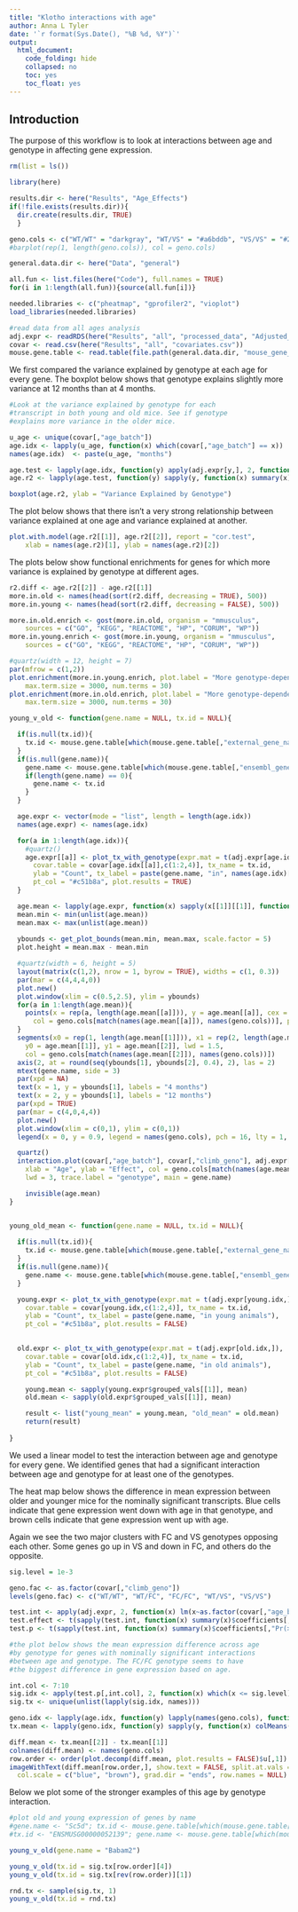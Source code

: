 ```yaml
---
title: "Klotho interactions with age"
author: Anna L Tyler
date: '`r format(Sys.Date(), "%B %d, %Y")`'
output:
  html_document:
    code_folding: hide
    collapsed: no
    toc: yes
    toc_float: yes
---
```



## Introduction

The purpose of this workflow is to look at interactions between
age and genotype in affecting gene expression.

```r
rm(list = ls())

library(here)

results.dir <- here("Results", "Age_Effects")
if(!file.exists(results.dir)){
  dir.create(results.dir, TRUE)
  }

geno.cols <- c("WT/WT" = "darkgray", "WT/VS" = "#a6bddb", "VS/VS" = "#2b8cbe", "WT/FC" = "#a1d99b", "FC/FC" = "#31a354")
#barplot(rep(1, length(geno.cols)), col = geno.cols)

general.data.dir <- here("Data", "general")
```


```r
all.fun <- list.files(here("Code"), full.names = TRUE)
for(i in 1:length(all.fun)){source(all.fun[i])}
```


```r
needed.libraries <- c("pheatmap", "gprofiler2", "vioplot")
load_libraries(needed.libraries)
```

```r
#read data from all ages analysis
adj.expr <- readRDS(here("Results", "all", "processed_data", "Adjusted_gene_Expression_for_climb_geno_test.RDS"))
covar <- read.csv(here("Results", "all", "covariates.csv"))
mouse.gene.table <- read.table(file.path(general.data.dir, "mouse_gene_info.txt"), sep = "\t", header = TRUE)
```

We first compared the variance explained by genotype
at each age for every gene. The boxplot below shows
that genotype explains slightly more variance at 12
months than at 4 months.

```r
#Look at the variance explained by genotype for each
#transcript in both young and old mice. See if genotype
#explains more variance in the older mice.

u_age <- unique(covar[,"age_batch"])
age.idx <- lapply(u_age, function(x) which(covar[,"age_batch"] == x))
names(age.idx)  <- paste(u_age, "months")

age.test <- lapply(age.idx, function(y) apply(adj.expr[y,], 2, function(x) lm(x~as.factor(covar[y,"climb_geno"]))))
age.r2 <- lapply(age.test, function(y) sapply(y, function(x) summary(x)$adj.r.squared))

boxplot(age.r2, ylab = "Variance Explained by Genotype")
```

The plot below shows that there isn't a very strong relationship
between variance explained at one age and variance explained at
another.

```r
plot.with.model(age.r2[[1]], age.r2[[2]], report = "cor.test",
    xlab = names(age.r2)[1], ylab = names(age.r2)[2])
```

The plots below show functional enrichments for genes for 
which more variance is explained by genotype at different
ages.

```r

r2.diff <- age.r2[[2]] - age.r2[[1]]
more.in.old <- names(head(sort(r2.diff, decreasing = TRUE), 500))
more.in.young <- names(head(sort(r2.diff, decreasing = FALSE), 500))

more.in.old.enrich <- gost(more.in.old, organism = "mmusculus", 
	sources = c("GO", "KEGG", "REACTOME", "HP", "CORUM", "WP"))
more.in.young.enrich <- gost(more.in.young, organism = "mmusculus", 
	sources = c("GO", "KEGG", "REACTOME", "HP", "CORUM", "WP"))

#quartz(width = 12, height = 7)
par(mfrow = c(1,2))
plot.enrichment(more.in.young.enrich, plot.label = "More genotype-dependent in young mice", 	
	max.term.size = 3000, num.terms = 30)
plot.enrichment(more.in.old.enrich, plot.label = "More genotype-dependent in old mice", 	
	max.term.size = 3000, num.terms = 30)
```

```r


young_v_old <- function(gene.name = NULL, tx.id = NULL){

  if(is.null(tx.id)){
    tx.id <- mouse.gene.table[which(mouse.gene.table[,"external_gene_name"] == gene.name),"ensembl_gene_id"]
  }
  if(is.null(gene.name)){
    gene.name <- mouse.gene.table[which(mouse.gene.table[,"ensembl_gene_id"] == tx.id),"external_gene_name"]
    if(length(gene.name) == 0){
      gene.name <- tx.id
    }
  }

  age.expr <- vector(mode = "list", length = length(age.idx))
  names(age.expr) <- names(age.idx)

  for(a in 1:length(age.idx)){
    #quartz()
    age.expr[[a]] <- plot_tx_with_genotype(expr.mat = t(adj.expr[age.idx[[a]],]), 
      covar.table = covar[age.idx[[a]],c(1:2,4)], tx_name = tx.id, 
      ylab = "Count", tx_label = paste(gene.name, "in", names(age.idx)[a], "animals"), 
      pt_col = "#c51b8a", plot.results = TRUE)
  }

  age.mean <- lapply(age.expr, function(x) sapply(x[[1]][[1]], function(y) mean(y)))
  mean.min <- min(unlist(age.mean))
  mean.max <- max(unlist(age.mean))
  
  ybounds <- get_plot_bounds(mean.min, mean.max, scale.factor = 5)
  plot.height = mean.max - mean.min

  #quartz(width = 6, height = 5)
  layout(matrix(c(1,2), nrow = 1, byrow = TRUE), widths = c(1, 0.3))
  par(mar = c(4,4,4,0))
  plot.new()
  plot.window(xlim = c(0.5,2.5), ylim = ybounds)
  for(a in 1:length(age.mean)){
    points(x = rep(a, length(age.mean[[a]])), y = age.mean[[a]], cex = 1.5,
      col = geno.cols[match(names(age.mean[[a]]), names(geno.cols))], pch = 16)
  }
  segments(x0 = rep(1, length(age.mean[[1]])), x1 = rep(2, length(age.mean[[1]])),
    y0 = age.mean[[1]], y1 = age.mean[[2]], lwd = 1.5,
    col = geno.cols[match(names(age.mean[[2]]), names(geno.cols))])
  axis(2, at = round(seq(ybounds[1], ybounds[2], 0.4), 2), las = 2)
  mtext(gene.name, side = 3)
  par(xpd = NA)
  text(x = 1, y = ybounds[1], labels = "4 months")
  text(x = 2, y = ybounds[1], labels = "12 months")
  par(xpd = TRUE)
  par(mar = c(4,0,4,4))
  plot.new()
  plot.window(xlim = c(0,1), ylim = c(0,1))
  legend(x = 0, y = 0.9, legend = names(geno.cols), pch = 16, lty = 1, col = geno.cols)

  quartz()
  interaction.plot(covar[,"age_batch"], covar[,"climb_geno"], adj.expr[,tx.id],
    xlab = "Age", ylab = "Effect", col = geno.cols[match(names(age.mean[[1]]), names(geno.cols))], 
    lwd = 3, trace.label = "genotype", main = gene.name)

    invisible(age.mean)
}


young_old_mean <- function(gene.name = NULL, tx.id = NULL){
  
  if(is.null(tx.id)){
    tx.id <- mouse.gene.table[which(mouse.gene.table[,"external_gene_name"] == gene.name),"ensembl_gene_id"]
  }
  if(is.null(gene.name)){
    gene.name <- mouse.gene.table[which(mouse.gene.table[,"ensembl_gene_id"] == tx.id),"external_gene_name"]
  }

  young.expr <- plot_tx_with_genotype(expr.mat = t(adj.expr[young.idx,]), 
    covar.table = covar[young.idx,c(1:2,4)], tx_name = tx.id, 
    ylab = "Count", tx_label = paste(gene.name, "in young animals"), 
    pt_col = "#c51b8a", plot.results = FALSE)

  
  old.expr <- plot_tx_with_genotype(expr.mat = t(adj.expr[old.idx,]), 
    covar.table = covar[old.idx,c(1:2,4)], tx_name = tx.id, 
    ylab = "Count", tx_label = paste(gene.name, "in old animals"), 
    pt_col = "#c51b8a", plot.results = FALSE)

    young.mean <- sapply(young.expr$grouped_vals[[1]], mean)
    old.mean <- sapply(old.expr$grouped_vals[[1]], mean)

    result <- list("young_mean" = young.mean, "old_mean" = old.mean)
    return(result)
 
}
```

We used a linear model to test the interaction between age
and genotype for every gene. We identified genes that had 
a significant interaction between age and genotype for at
least one of the genotypes.

The heat map below shows the difference in mean expression
between older and younger mice for the nominally significant
transcripts. Blue cells indicate that gene expression went 
down with age in that genotype, and brown cells indicate that 
gene expression went up with age.

Again we see the two major clusters with FC and VS genotypes
opposing each other. Some genes go up in VS and down in FC,
and others do the opposite.

```r
sig.level = 1e-3

geno.fac <- as.factor(covar[,"climb_geno"])
levels(geno.fac) <- c("WT/WT", "WT/FC", "FC/FC", "WT/VS", "VS/VS")

test.int <- apply(adj.expr, 2, function(x) lm(x~as.factor(covar[,"age_batch"])*geno.fac))
test.effect <- t(sapply(test.int, function(x) summary(x)$coefficients[,"Estimate"]))
test.p <- t(sapply(test.int, function(x) summary(x)$coefficients[,"Pr(>|t|)"]))

#the plot below shows the mean expression difference across age
#by genotype for genes with nominally significant interactions
#between age and genotype. The FC/FC genotype seems to have
#the biggest difference in gene expression based on age.

int.col <- 7:10
sig.idx <- apply(test.p[,int.col], 2, function(x) which(x <= sig.level))
sig.tx <- unique(unlist(lapply(sig.idx, names)))

geno.idx <- lapply(age.idx, function(y) lapply(names(geno.cols), function(x) which(covar[y,"climb_geno"] == x)))
tx.mean <- lapply(geno.idx, function(y) sapply(y, function(x) colMeans(adj.expr[x, sig.tx])))

diff.mean <- tx.mean[[2]] - tx.mean[[1]]
colnames(diff.mean) <- names(geno.cols)
row.order <- order(plot.decomp(diff.mean, plot.results = FALSE)$u[,1])
imageWithText(diff.mean[row.order,], show.text = FALSE, split.at.vals = TRUE, 
  col.scale = c("blue", "brown"), grad.dir = "ends", row.names = NULL)
```

Below we plot some of the stronger examples of this age
by genotype interaction.

```r
#plot old and young expression of genes by name
#gene.name <- "Sc5d"; tx.id <- mouse.gene.table[which(mouse.gene.table[,"external_gene_name"] == gene.name),"ensembl_gene_id"]
#tx.id <- "ENSMUSG00000052139"; gene.name <- mouse.gene.table[which(mouse.gene.table[,"ensembl_gene_id"] == tx.id),"external_gene_name"]

young_v_old(gene.name = "Babam2")

young_v_old(tx.id = sig.tx[row.order][4])
young_v_old(tx.id = sig.tx[rev(row.order)][1])

rnd.tx <- sample(sig.tx, 1)
young_v_old(tx.id = rnd.tx)
```